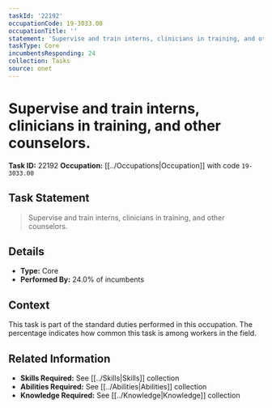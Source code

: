 ```yaml
---
taskId: '22192'
occupationCode: 19-3033.00
occupationTitle: ''
statement: 'Supervise and train interns, clinicians in training, and other counselors.'
taskType: Core
incumbentsResponding: 24
collection: Tasks
source: onet
---
```

# Supervise and train interns, clinicians in training, and other counselors.

**Task ID:** 22192
**Occupation:** [[../Occupations|Occupation]] with code `19-3033.00`

## Task Statement

> Supervise and train interns, clinicians in training, and other counselors.

## Details

- **Type:** Core
- **Performed By:** 24.0% of incumbents

## Context

This task is part of the standard duties performed in this occupation. The percentage indicates how common this task is among workers in the field.

## Related Information

- **Skills Required:** See [[../Skills|Skills]] collection
- **Abilities Required:** See [[../Abilities|Abilities]] collection
- **Knowledge Required:** See [[../Knowledge|Knowledge]] collection
